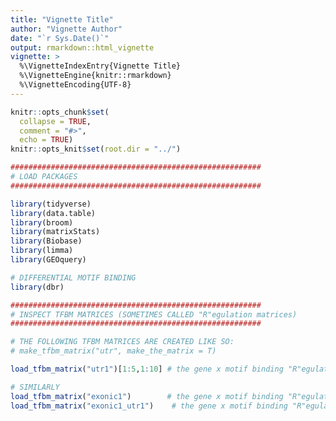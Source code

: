 ```yaml
---
title: "Vignette Title"
author: "Vignette Author"
date: "`r Sys.Date()`"
output: rmarkdown::html_vignette
vignette: >
  %\VignetteIndexEntry{Vignette Title}
  %\VignetteEngine{knitr::rmarkdown}
  %\VignetteEncoding{UTF-8}
---
```

  
```r
knitr::opts_chunk$set(
  collapse = TRUE,
  comment = "#>",
  echo = TRUE)
knitr::opts_knit$set(root.dir = "../")
```



```r

########################################################
# LOAD PACKAGES
########################################################

library(tidyverse)
library(data.table)
library(broom)
library(matrixStats)
library(Biobase)
library(limma)
library(GEOquery)

```

```r

# DIFFERENTIAL MOTIF BINDING
library(dbr)

########################################################
# INSPECT TFBM MATRICES (SOMETIMES CALLED "R"egulation matrices)
########################################################

# THE FOLLOWING TFBM MATRICES ARE CREATED LIKE SO:
# make_tfbm_matrix("utr", make_the_matrix = T)

load_tfbm_matrix("utr1")[1:5,1:10] # the gene x motif binding "R"egulation matrix 

# SIMILARLY
load_tfbm_matrix("exonic1")        # the gene x motif binding "R"egulation matrix 
load_tfbm_matrix("exonic1_utr1")    # the gene x motif binding "R"egulation matrix 

```
